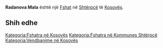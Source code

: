 {{Fshat në Kosovës
 | Emri                = Radanova Mala
| srp_N_name = Radanova Mala
| srp_N_FULL_NAME_RO = Radanova Mala
| srp_N_FULL_NAME_ND_RO = Radanova Mala
| srp_N_SORT_NAME_RG = RADANOVAMALA
| srp_N_FULL_NAME_RG = Radanova Mala
| srp_N_FULL_NAME_ND_RG = Radanova Mala

 | Emri (Rasa dhanore) = 
 | Figura              = 
 | Shteti              = Kosovo
 | Komuna              = Shtërpcë
 | Kodi postar         = 
 | Sipërfaqja          = 

 | Popullsia           = 

 | Regj. i popullsisë  = 
 | Dend. e popullsisë  = 
 | Faqja zyrtare       = 
 <!--- Koordinatat ----> 
 | Gjerësia            = 42.231667
 | Gjatësia            = 20.987778
 | Lartësia            = 
}}
'''Radanova Mala''' është një [[Fshat]] në [[Shtërpcë]] të [[Kosovës]].

<!-- == Gjeografia == -->
<!-- == Historia == -->
<!-- == Demografia == -->
== Shih edhe ==
{{Komuna Shtërpcë}}
{{Kosovo-Administrata-Cung}}

[[Kategoria:Fshatra në Kosovës]]
[[Kategoria:Fshatra në Kommunes Shtërpcë]]
[[Kategoria:Vendbanime në Kosovës]]